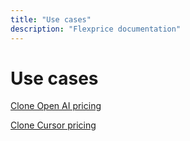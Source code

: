 ```yaml
---
title: "Use cases"
description: "Flexprice documentation"
---
```


# Use cases

[Clone Open AI pricing](Use%20cases%201b09b3a59a68802ebe6ed1b070b8c9eb/Clone%20Open%20AI%20pricing%201b39b3a59a68801a9580e7e92ad3910f.md)

[Clone Cursor pricing](Use%20cases%201b09b3a59a68802ebe6ed1b070b8c9eb/Clone%20Cursor%20pricing%201b39b3a59a68805a910fe28329de4583.md)